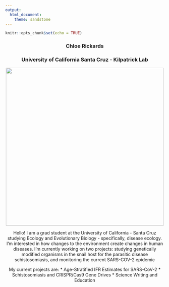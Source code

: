 ```yaml
---
output: 
  html_document: 
    theme: sandstone
---
```


```r
knitr::opts_chunk$set(echo = TRUE)
```


<!-- # Stuff I want to have: -->
<!-- # Research Projects - drop-down menu for Schisto, Covid, SNAPP PDEHE -->
<!-- # Other Projects (podcast, Climbers for Bats, Mental Health Awareness) -->
<!-- # Resume / CV -->
<!-- # Blog - sometimes my blog post will be like "new updates on COVID page!" -->
<!-- # Main Page -->
<!-- # Contact Me - maybe move this to the bottom of the website for each page. I think it would be cool to be able to click on the logos for the things at the bottom - for email, Twitter, Instagram -->

\newline
\newline

<center>### Chloe Rickards
<center>### University of California Santa Cruz - Kilpatrick Lab

<center>![](images/fancycam_bushface_lowerres.jpg){width=500px}

\newline
Hello! I am a grad student at the University of California - Santa Cruz studying Ecology and Evolutionary Biology - specifically, disease ecology. I'm interested in how changes to the environment create changes in human diseases. I'm currently working on two projects: studying genetically modified organisms in the snail host for the parasitic disease schistosomiasis, and monitoring the current SARS-COV-2 epidemic
\newline

<!-- # link these together -->
My current projects are: 
* Age-Stratified IFR Estimates for SARS-CoV-2
* Schistosomiasis and CRISPR/Cas9 Gene Drives
* Science Writing and Education

<!-- # twitter, instagram, other links -->
